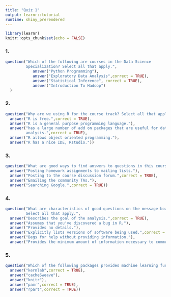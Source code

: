 ```yaml
---
title: "Quiz 1"
output: learnr::tutorial
runtime: shiny_prerendered
---
```


```r
library(learnr)
knitr::opts_chunk$set(echo = FALSE)
```
<style>
  body {
    text-align: justify
    }
</style>

### 1.

```r
question("Which of the following are courses in the Data Science
         Specialization? Select all that apply.",
            answer("Python Programming"),
            answer("Exploratory Data Analysis",correct = TRUE),
            answer("Statistical Inference", correct = TRUE),
            answer("Introduction To Hadoop")
  )
```

### 2.

```r
question("Why are we using R for the course track? Select all that apply.",
  answer("R is free.",correct = TRUE),
  answer("R is a general purpose programming language."),
  answer("has a large number of add on packages that are useful for data
         analysis.",correct = TRUE),
  answer("R allows object oriented programming."),
  answer("R has a nice IDE, Rstudio."))
```

### 3.

```r
question("What are good ways to find answers to questions in this course track? Select all that apply.",
  answer("Posting homework assignments to mailing lists."),
  answer("Posting to the course discussion forum.",correct = TRUE),
  answer("Emailing the community TAs."),
  answer("Searching Google.",correct = TRUE))
```

### 4.

```r
question("What are characteristics of good questions on the message boards?
         Select all that apply.",
  answer("Describes the goal of the analysis.",correct = TRUE),
  answer("Assumes that you've discovered a bug in R."),
  answer("Provides no details."),
  answer("Explicitly lists versions of software being used.",correct = TRUE),
  answer("Begs for help without providing information."),
  answer("Provides the minimum amount of information necessary to communicate the problem.",correct = TRUE))
```

### 5.

```r
question("Which of the following packages provides machine learning functionality? Select all that apply",
  answer("kernlab",correct = TRUE),
  answer("cacheSweave"),
  answer("knitr"),
  answer("pamr",correct = TRUE),
  answer("rpart",correct = TRUE))
```